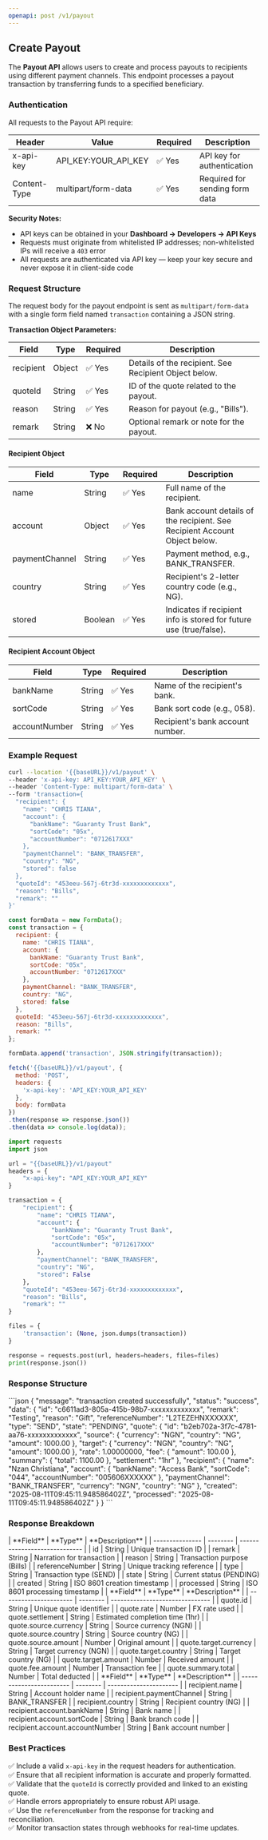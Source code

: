 ```yaml
---
openapi: post /v1/payout
---
```


## Create Payout

The **Payout API** allows users to create and process payouts to recipients using different payment channels. This endpoint processes a payout transaction by transferring funds to a specified beneficiary.

### Authentication

All requests to the Payout API require:

| **Header**   | **Value**               | **Required** | **Description**                |
| ------------ | ----------------------- | ------------ | ------------------------------ |
| x-api-key    | API_KEY:YOUR_API_KEY    | ✅ Yes        | API key for authentication     |
| Content-Type | multipart/form-data     | ✅ Yes        | Required for sending form data |

**Security Notes:**
- API keys can be obtained in your **Dashboard → Developers → API Keys**
- Requests must originate from whitelisted IP addresses; non-whitelisted IPs will receive a `403` error
- All requests are authenticated via API key — keep your key secure and never expose it in client-side code

### Request Structure

The request body for the payout endpoint is sent as `multipart/form-data` with a single form field named `transaction` containing a JSON string.

**Transaction Object Parameters:**

| **Field** | **Type** | **Required** | **Description**                                       |
| --------- | -------- | ------------ | ----------------------------------------------------- |
| recipient | Object   | ✅ Yes        | Details of the recipient. See Recipient Object below. |
| quoteId   | String   | ✅ Yes        | ID of the quote related to the payout.                |
| reason    | String   | ✅ Yes        | Reason for payout (e.g., "Bills").                    |
| remark    | String   | ❌ No         | Optional remark or note for the payout.               |

#### Recipient Object

| **Field**      | **Type** | **Required** | **Description**                                                            |
| -------------- | -------- | ------------ | -------------------------------------------------------------------------- |
| name           | String   | ✅ Yes        | Full name of the recipient.                                                |
| account        | Object   | ✅ Yes        | Bank account details of the recipient. See Recipient Account Object below. |
| paymentChannel | String   | ✅ Yes        | Payment method, e.g., BANK_TRANSFER.                                      |
| country        | String   | ✅ Yes        | Recipient's 2-letter country code (e.g., NG).                              |
| stored         | Boolean  | ✅ Yes        | Indicates if recipient info is stored for future use (true/false).         |

#### Recipient Account Object

| **Field**     | **Type** | **Required** | **Description**                  |
| ------------- | -------- | ------------ | -------------------------------- |
| bankName      | String   | ✅ Yes        | Name of the recipient's bank.    |
| sortCode      | String   | ✅ Yes        | Bank sort code (e.g., 058).      |
| accountNumber | String   | ✅ Yes        | Recipient's bank account number. |

### Example Request

<CodeGroup>

```bash cURL
curl --location '{{baseURL}}/v1/payout' \
--header 'x-api-key: API_KEY:YOUR_API_KEY' \
--header 'Content-Type: multipart/form-data' \
--form 'transaction={
  "recipient": {
    "name": "CHRIS TIANA",
    "account": {
      "bankName": "Guaranty Trust Bank",
      "sortCode": "05x",
      "accountNumber": "0712617XXX"
    },
    "paymentChannel": "BANK_TRANSFER",
    "country": "NG",
    "stored": false
  },
  "quoteId": "453eeu-567j-6tr3d-xxxxxxxxxxxxx",
  "reason": "Bills",
  "remark": ""
}'
```

```javascript JavaScript
const formData = new FormData();
const transaction = {
  recipient: {
    name: "CHRIS TIANA",
    account: {
      bankName: "Guaranty Trust Bank",
      sortCode: "05x",
      accountNumber: "0712617XXX"
    },
    paymentChannel: "BANK_TRANSFER",
    country: "NG",
    stored: false
  },
  quoteId: "453eeu-567j-6tr3d-xxxxxxxxxxxxx",
  reason: "Bills",
  remark: ""
};

formData.append('transaction', JSON.stringify(transaction));

fetch('{{baseURL}}/v1/payout', {
  method: 'POST',
  headers: {
    'x-api-key': 'API_KEY:YOUR_API_KEY'
  },
  body: formData
})
.then(response => response.json())
.then(data => console.log(data));
```

```python Python
import requests
import json

url = "{{baseURL}}/v1/payout"
headers = {
    "x-api-key": "API_KEY:YOUR_API_KEY"
}

transaction = {
    "recipient": {
        "name": "CHRIS TIANA",
        "account": {
            "bankName": "Guaranty Trust Bank",
            "sortCode": "05x",
            "accountNumber": "0712617XXX"
        },
        "paymentChannel": "BANK_TRANSFER",
        "country": "NG",
        "stored": False
    },
    "quoteId": "453eeu-567j-6tr3d-xxxxxxxxxxxxx",
    "reason": "Bills",
    "remark": ""
}

files = {
    'transaction': (None, json.dumps(transaction))
}

response = requests.post(url, headers=headers, files=files)
print(response.json())
```

</CodeGroup>

### Response Structure

<Accordion title="Success Response">
```json
{
    "message": "transaction created successfully",
    "status": "success",
    "data": {
        "id": "c6611ad3-805a-415b-98b7-xxxxxxxxxxxxx",
        "remark": "Testing",
        "reason": "Gift",
        "referenceNumber": "L2TEZEHNXXXXXX",
        "type": "SEND",
        "state": "PENDING",
        "quote": {
            "id": "b2eb702a-3f7c-4781-aa76-xxxxxxxxxxxxx",
            "source": {
                "currency": "NGN",
                "country": "NG",
                "amount": 1000.00
            },
            "target": {
                "currency": "NGN",
                "country": "NG",
                "amount": 1000.00
            },
            "rate": 1.00000000,
            "fee": {
                "amount": 100.00
            },
            "summary": {
                "total": 1100.00
            },
            "settlement": "1hr"
        },
        "recipient": {
            "name": "Nzan Christiana",
            "account": {
                "bankName": "Access Bank",
                "sortCode": "044",
                "accountNumber": "005606XXXXXX"
            },
            "paymentChannel": "BANK_TRANSFER",
            "currency": "NGN",
            "country": "NG"
        },
        "created": "2025-08-11T09:45:11.948586402Z",
        "processed": "2025-08-11T09:45:11.948586402Z"
    }
}
```
</Accordion>

### Response Breakdown

<Accordion title="Transaction Data">
| **Field**       | **Type** | **Description**               |
| --------------- | -------- | ----------------------------- |
| id              | String   | Unique transaction ID         |
| remark          | String   | Narration for transaction     |
| reason          | String   | Transaction purpose (Bills)   |
| referenceNumber | String   | Unique tracking reference     |
| type            | String   | Transaction type (SEND)       |
| state           | String   | Current status (PENDING)      |
| created         | String   | ISO 8601 creation timestamp   |
| processed       | String   | ISO 8601 processing timestamp |
</Accordion>

<Accordion title="Quote Details">
| **Field**              | **Type** | **Description**                 |
| ---------------------- | -------- | ------------------------------- |
| quote.id               | String   | Unique quote identifier         |
| quote.rate             | Number   | FX rate used                    |
| quote.settlement       | String   | Estimated completion time (1hr) |
| quote.source.currency  | String   | Source currency (NGN)           |
| quote.source.country   | String   | Source country (NG)             |
| quote.source.amount    | Number   | Original amount                 |
| quote.target.currency  | String   | Target currency (NGN)           |
| quote.target.country   | String   | Target country (NG)             |
| quote.target.amount    | Number   | Received amount                 |
| quote.fee.amount       | Number   | Transaction fee                 |
| quote.summary.total    | Number   | Total deducted                  |
</Accordion>

<Accordion title="Recipient Details">
| **Field**                | **Type** | **Description**        |
| ------------------------ | -------- | ---------------------- |
| recipient.name           | String   | Account holder name    |
| recipient.paymentChannel | String   | BANK_TRANSFER          |
| recipient.country        | String   | Recipient country (NG) |
| recipient.account.bankName | String | Bank name             |
| recipient.account.sortCode | String | Bank branch code      |
| recipient.account.accountNumber | String | Bank account number |
</Accordion>

### Best Practices

✅ Include a valid `x-api-key` in the request headers for authentication.  
✅ Ensure that all recipient information is accurate and properly formatted.  
✅ Validate that the `quoteId` is correctly provided and linked to an existing quote.  
✅ Handle errors appropriately to ensure robust API usage.  
✅ Use the `referenceNumber` from the response for tracking and reconciliation.  
✅ Monitor transaction states through webhooks for real-time updates.